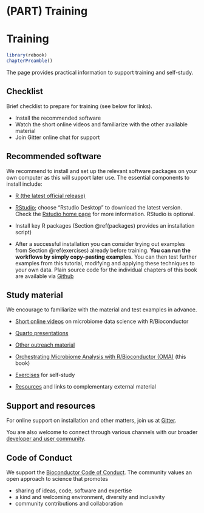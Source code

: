 # (PART) Training {-}

# Training {#training}

```r
library(rebook)
chapterPreamble()
```

The page provides practical information to support training and self-study.


## Checklist {#checklist}

Brief checklist to prepare for training (see below for links).

 * Install the recommended software
 * Watch the short online videos and familiarize with the other available material
 * Join Gitter online chat for support


## Recommended software {#software}

We recommend to install and set up the relevant software packages on
your own computer as this will support later use. The essential
components to install include:

* [R (the latest official release)](https://www.r-project.org/) 

* [RStudio](https://www.rstudio.com/products/rstudio/download/);
  choose "Rstudio Desktop" to download the latest version. Check the
  [Rstudio home page](https://www.rstudio.com/) for more
  information. RStudio is optional.

* Install key R packages (Section \@ref(packages) provides an installation script)


* After a successful installation you can consider trying out examples
  from Section \@ref(exercises) already before training. **You can run
  the workflows by simply copy-pasting examples.** You can then test
  further examples from this tutorial, modifying and applying these
  techniques to your own data. Plain source code for the individual chapters of this book are available via [Github](https://github.com/microbiome/OMA/tree/master/R)

## Study material {#material}

We encourage to familiarize with the material and test examples in advance.

 * [Short online videos](https://www.youtube.com/playlist?list=PLjiXAZO27elAJEptP59BN3whVJ61XIkST) on microbiome data science with R/Bioconductor  

 * [Quarto presentations](https://microbiome.github.io/outreach/index.html)
 
 * [Other outreach material](https://github.com/microbiome/outreach)

 * [Orchestrating Microbiome Analysis with R/Bioconductor (OMA)](https://microbiome.github.io/OMA/) (this book)

 * [Exercises](https://microbiome.github.io/OMA/exercises.html) for self-study

 * [Resources](https://microbiome.github.io/OMA/resources.html) and links to complementary external material



## Support and resources

For online support on installation and other matters, join us at
[Gitter](https://gitter.im/microbiome/miaverse?utm_source=badge&utm_medium=badge&utm_campaign=pr-badge&utm_content=badge).

You are also welcome to connect through various channels with our
broader [developer and user community](https://microbiome.github.io).


## Code of Conduct {#coc}

We support the [Bioconductor Code of Conduct](https://bioconductor.github.io/bioc_coc_multilingual/). The community values an open approach to science that promotes 

  - sharing of ideas, code, software and expertise
  - a kind and welcoming environment, diversity and inclusivity
  - community contributions and collaboration

